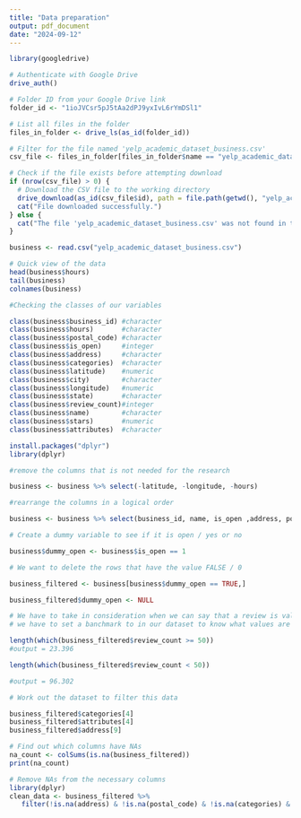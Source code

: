 ```yaml
---
title: "Data preparation"
output: pdf_document
date: "2024-09-12"
---
```



```r
library(googledrive)

# Authenticate with Google Drive
drive_auth()

# Folder ID from your Google Drive link
folder_id <- "1ioJVCsr5pJ5tAa2dPJ9yxIvL6rYmDSl1"

# List all files in the folder
files_in_folder <- drive_ls(as_id(folder_id))

# Filter for the file named 'yelp_academic_dataset_business.csv'
csv_file <- files_in_folder[files_in_folder$name == "yelp_academic_dataset_business.csv", ]

# Check if the file exists before attempting download
if (nrow(csv_file) > 0) {
  # Download the CSV file to the working directory
  drive_download(as_id(csv_file$id), path = file.path(getwd(), "yelp_academic_dataset_business.csv"), overwrite = TRUE)
  cat("File downloaded successfully.")
} else {
  cat("The file 'yelp_academic_dataset_business.csv' was not found in the folder.")
}

business <- read.csv("yelp_academic_dataset_business.csv")
```


```r

# Quick view of the data
head(business$hours)
tail(business)
colnames(business)

#Checking the classes of our variables

class(business$business_id) #character
class(business$hours)       #character
class(business$postal_code) #character
class(business$is_open)     #integer
class(business$address)     #character
class(business$categories)  #character
class(business$latitude)    #numeric
class(business$city)        #character
class(business$longitude)   #numeric
class(business$state)       #character
class(business$review_count)#integer
class(business$name)        #character
class(business$stars)       #numeric
class(business$attributes)  #character

```
```r
install.packages("dplyr")
library(dplyr)

#remove the columns that is not needed for the research

business <- business %>% select(-latitude, -longitude, -hours)

#rearrange the columns in a logical order

business <- business %>% select(business_id, name, is_open ,address, postal_code, city, state, categories, review_count, stars, attributes)

```

```r
# Create a dummy variable to see if it is open / yes or no

business$dummy_open <- business$is_open == 1

# We want to delete the rows that have the value FALSE / 0

business_filtered <- business[business$dummy_open == TRUE,]

business_filtered$dummy_open <- NULL

```

```r
# We have to take in consideration when we can say that a review is valid.
# we have to set a banchmark to in our dataset to know what values are valid. 

length(which(business_filtered$review_count >= 50))
#output = 23.396

length(which(business_filtered$review_count < 50))

#output = 96.302

# Work out the dataset to filter this data


```

```r

business_filtered$categories[4]
business_filtered$attributes[4]
business_filtered$address[9]
```

```r
# Find out which columns have NAs
na_count <- colSums(is.na(business_filtered))
print(na_count)

```
```r
# Remove NAs from the necessary columns
library(dplyr)
clean_data <- business_filtered %>%
   filter(!is.na(address) & !is.na(postal_code) & !is.na(categories) & !is.na(attributes))

```

